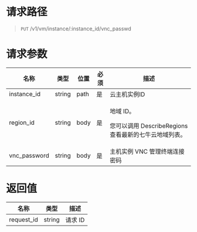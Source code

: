 
<style>.topic-content-wrap .topic-detail table thead th { word-break: keep-all; }</style>

# 请求路径
> `PUT` /v1/vm/instance/:instance_id/vnc_passwd


# 请求参数
<table>
  <thead>
    <tr>
      <th>名称</th>
      <th>类型</th>
      <th>位置</th>
      <th>必须</th>
      <th>描述</th>
    </tr>
  </thead>
  <tbody>
   <tr>
      <td>instance_id</td>
      <td>string</td>
      <td>path</td>
      <td>是</td>
      <td>
      云主机实例ID
      </td>
    </tr>
     <tr>
      <td>region_id</td>
      <td>string</td>
      <td>body</td>
      <td>是</td>
      <td>
        <p>地域 ID。</p>
        <p>您可以调用 DescribeRegions 查看最新的七牛云地域列表。</p>
      </td>
    </tr>
    <tr>
      <td>vnc_password</td>
      <td>string</td>
      <td>body</td>
      <td>是</td>
      <td>
      主机实例 VNC 管理终端连接密码
      </td>
    </tr>
  </tbody>
</table>


# 返回值
名称 | 类型 | 描述 
----- | ----- | -----
request_id | string | 请求 ID
